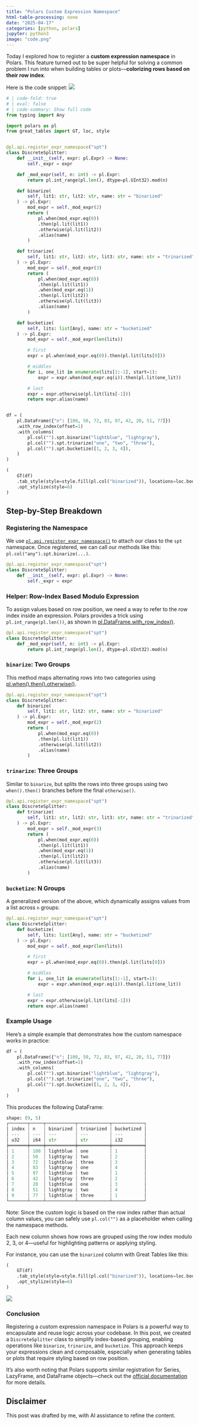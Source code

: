 ```yaml
---
title: "Polars Custom Expression Namespace"
html-table-processing: none
date: "2025-04-17"
categories: [python, polars]
jupyter: python3
image: "code.png"
---
```

Today I explored how to register a **custom expression namespace** in Polars. This feature turned out to be super helpful for solving a common problem I run into when building tables or plots—**colorizing rows based on their row index**.

Here is the code snippet:
![](code.png){fig-align="center" fig-alt="Code Snippet"}
```python
# | code-fold: true
# | eval: false
# | code-summary: Show full code
from typing import Any

import polars as pl
from great_tables import GT, loc, style


@pl.api.register_expr_namespace("spt")
class DiscreteSplitter:
    def __init__(self, expr: pl.Expr) -> None:
        self._expr = expr

    def _mod_expr(self, n: int) -> pl.Expr:
        return pl.int_range(pl.len(), dtype=pl.UInt32).mod(n)

    def binarize(
        self, lit1: str, lit2: str, name: str = "binarized"
    ) -> pl.Expr:
        mod_expr = self._mod_expr(2)
        return (
            pl.when(mod_expr.eq(0))
            .then(pl.lit(lit1))
            .otherwise(pl.lit(lit2))
            .alias(name)
        )

    def trinarize(
        self, lit1: str, lit2: str, lit3: str, name: str = "trinarized"
    ) -> pl.Expr:
        mod_expr = self._mod_expr(3)
        return (
            pl.when(mod_expr.eq(0))
            .then(pl.lit(lit1))
            .when(mod_expr.eq(1))
            .then(pl.lit(lit2))
            .otherwise(pl.lit(lit3))
            .alias(name)
        )

    def bucketize(
        self, lits: list[Any], name: str = "bucketized"
    ) -> pl.Expr:
        mod_expr = self._mod_expr(len(lits))

        # first
        expr = pl.when(mod_expr.eq(0)).then(pl.lit(lits[0]))

        # middles
        for i, one_lit in enumerate(lits[1:-1], start=1):
            expr = expr.when(mod_expr.eq(i)).then(pl.lit(one_lit))

        # last
        expr = expr.otherwise(pl.lit(lits[-1]))
        return expr.alias(name)


df = (
    pl.DataFrame({"n": [100, 50, 72, 83, 97, 42, 20, 51, 77]})
    .with_row_index(offset=1)
    .with_columns(
        pl.col("").spt.binarize("lightblue", "lightgray"),
        pl.col("").spt.trinarize("one", "two", "three"),
        pl.col("").spt.bucketize([1, 2, 3, 4]),
    )
)

(
    GT(df)
    .tab_style(style=style.fill(pl.col("binarized")), locations=loc.body())
    .opt_stylize(style=6)
)
```

## Step-by-Step Breakdown

### Registering the Namespace
We use [`pl.api.register_expr_namespace()`](https://docs.pola.rs/api/python/stable/reference/api/polars.api.register_expr_namespace.html) to attach our class to the `spt` namespace. Once registered, we can call our methods like this: `pl.col("any").spt.binarize(...)`.
```python
@pl.api.register_expr_namespace("spt")
class DiscreteSplitter:
    def __init__(self, expr: pl.Expr) -> None:
        self._expr = expr
```

### Helper: Row-Index Based Modulo Expression
To assign values based on row position, we need a way to refer to the row index inside an expression. Polars provides a trick using `pl.int_range(pl.len())`, as shown in [pl.DataFrame.with_row_index()](https://docs.pola.rs/api/python/stable/reference/dataframe/api/polars.DataFrame.with_row_index.html).

```python
@pl.api.register_expr_namespace("spt")
class DiscreteSplitter:
    def _mod_expr(self, n: int) -> pl.Expr:
        return pl.int_range(pl.len(), dtype=pl.UInt32).mod(n)
```

### `binarize`: Two Groups
This method maps alternating rows into two categories using [pl.when().then().otherwise()](https://docs.pola.rs/api/python/stable/reference/expressions/api/polars.when.html#polars.when).
```python
@pl.api.register_expr_namespace("spt")
class DiscreteSplitter:
    def binarize(
        self, lit1: str, lit2: str, name: str = "binarized"
    ) -> pl.Expr:
        mod_expr = self._mod_expr(2)
        return (
            pl.when(mod_expr.eq(0))
            .then(pl.lit(lit1))
            .otherwise(pl.lit(lit2))
            .alias(name)
        )
```

### `trinarize`: Three Groups
Similar to `binarize`, but splits the rows into three groups using two `when().then()` branches before the final `otherwise()`.
```python
@pl.api.register_expr_namespace("spt")
class DiscreteSplitter:
    def trinarize(
        self, lit1: str, lit2: str, lit3: str, name: str = "trinarized"
    ) -> pl.Expr:
        mod_expr = self._mod_expr(3)
        return (
            pl.when(mod_expr.eq(0))
            .then(pl.lit(lit1))
            .when(mod_expr.eq(1))
            .then(pl.lit(lit2))
            .otherwise(pl.lit(lit3))
            .alias(name)
        )
```

### `bucketize`: N Groups
A generalized version of the above, which dynamically assigns values from a list across `n` groups:
```python
@pl.api.register_expr_namespace("spt")
class DiscreteSplitter:
    def bucketize(
        self, lits: list[Any], name: str = "bucketized"
    ) -> pl.Expr:
        mod_expr = self._mod_expr(len(lits))

        # first
        expr = pl.when(mod_expr.eq(0)).then(pl.lit(lits[0]))

        # middles
        for i, one_lit in enumerate(lits[1:-1], start=1):
            expr = expr.when(mod_expr.eq(i)).then(pl.lit(one_lit))

        # last
        expr = expr.otherwise(pl.lit(lits[-1]))
        return expr.alias(name)
```

### Example Usage
Here’s a simple example that demonstrates how the custom namespace works in practice:
```python
df = (
    pl.DataFrame({"n": [100, 50, 72, 83, 97, 42, 20, 51, 77]})
    .with_row_index(offset=1)
    .with_columns(
        pl.col("").spt.binarize("lightblue", "lightgray"),
        pl.col("").spt.trinarize("one", "two", "three"),
        pl.col("").spt.bucketize([1, 2, 3, 4]),
    )
)
```

This produces the following DataFrame:

```python
shape: (9, 5)
┌───────┬─────┬───────────┬────────────┬────────────┐
│ index ┆ n   ┆ binarized ┆ trinarized ┆ bucketized │
│ ---   ┆ --- ┆ ---       ┆ ---        ┆ ---        │
│ u32   ┆ i64 ┆ str       ┆ str        ┆ i32        │
╞═══════╪═════╪═══════════╪════════════╪════════════╡
│ 1     ┆ 100 ┆ lightblue ┆ one        ┆ 1          │
│ 2     ┆ 50  ┆ lightgray ┆ two        ┆ 2          │
│ 3     ┆ 72  ┆ lightblue ┆ three      ┆ 3          │
│ 4     ┆ 83  ┆ lightgray ┆ one        ┆ 4          │
│ 5     ┆ 97  ┆ lightblue ┆ two        ┆ 1          │
│ 6     ┆ 42  ┆ lightgray ┆ three      ┆ 2          │
│ 7     ┆ 20  ┆ lightblue ┆ one        ┆ 3          │
│ 8     ┆ 51  ┆ lightgray ┆ two        ┆ 4          │
│ 9     ┆ 77  ┆ lightblue ┆ three      ┆ 1          │
└───────┴─────┴───────────┴────────────┴────────────┘
```
Note: Since the custom logic is based on the row index rather than actual column values, you can safely use `pl.col("")` as a placeholder when calling the namespace methods.

Each new column shows how rows are grouped using the row index modulo 2, 3, or 4—useful for highlighting patterns or applying styling.

For instance, you can use the `binarized` column with Great Tables like this:
```python
(
    GT(df)
    .tab_style(style=style.fill(pl.col("binarized")), locations=loc.body())
    .opt_stylize(style=6)
)
```
![](gt.png){fig-align="center" fig-alt="Table with alternating row colors"}

### Conclusion
Registering a custom expression namespace in Polars is a powerful way to encapsulate and reuse logic across your codebase. In this post, we created a `DiscreteSplitter` class to simplify index-based grouping, enabling operations like `binarize`, `trinarize`, and `bucketize`. This approach keeps your expressions clean and composable, especially when generating tables or plots that require styling based on row position.

It’s also worth noting that Polars supports similar registration for Series, LazyFrame, and DataFrame objects—check out the [official documentation](https://docs.pola.rs/api/python/stable/reference/api.html) for more details.

::: {.callout-warning}
# Disclaimer
This post was drafted by me, with AI assistance to refine the content.
::: 

